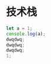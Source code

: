 # 技术栈

```js filename="demo.js" {4,5} copy
let a = 1;
console.log(a);
dwqdwq;
dwqdwq;
dwqdwq;
1;
```
